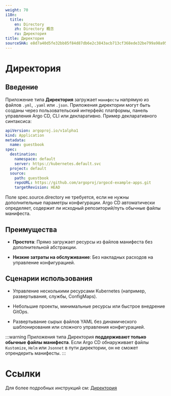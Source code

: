 ```yaml
---
weight: 70
i18n:
  title:
    en: Directory
    zh: Directory 概念
    ru: Директория
title: Директория
sourceSHA: e8d7a40d5fe32bb85f84d87db6e2c3843acb713cf368ede32be799a98a9547b0
---
```


# Директория

## Введение

Приложение типа **Директория** загружает `манифесты` напрямую из файлов `.yml`, `.yaml` или `.json`. Приложения директории могут быть созданы через пользовательский интерфейс платформы, панель управления Argo CD, CLI или декларативно. Пример декларативного синтаксиса:

```yaml
apiVersion: argoproj.io/v1alpha1
kind: Application
metadata:
  name: guestbook
spec:
  destination:
    namespace: default
    server: https://kubernetes.default.svc
  project: default
  source:
    path: guestbook
    repoURL: https://github.com/argoproj/argocd-example-apps.git
    targetRevision: HEAD
```

Поле spec.source.directory не требуется, если не нужны дополнительные параметры конфигурации. Argo CD автоматически определяет, содержит ли исходный репозиторий/путь обычные файлы манифеста.

## Преимущества

- **Простота**: Прямо загружает ресурсы из файлов манифеста без дополнительной абстракции.

- **Низкие затраты на обслуживание**: Без накладных расходов на управление конфигурацией.

## Сценарии использования

- Управление несколькими ресурсами Kubernetes (например, развертывания, службы, ConfigMaps).

- Небольшие проекты, минимальные ресурсы или быстрое внедрение GitOps.

- Развертывание сырых файлов YAML без динамического шаблонирования или сложного управления конфигурацией.

:::warning
Приложения типа Директория **поддерживают только обычные файлы манифеста**. Если Argo CD обнаруживает файлы `Kustomize`, `Helm` или `Jsonnet` в пути директории, он не сможет отрендерить манифесты.
:::

# Ссылки

Для более подробных инструкций см: [Директория](https://argo-cd.readthedocs.io/en/stable/user-guide/directory/)

